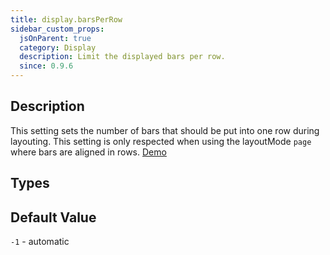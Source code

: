 ```yaml
---
title: display.barsPerRow
sidebar_custom_props:
  jsOnParent: true
  category: Display
  description: Limit the displayed bars per row.
  since: 0.9.6
---
```


<SinceBadge since="0.9.6" />


## Description

This setting sets the number of bars that should be put into one row during layouting. This setting is only respected
when using the layoutMode `page` where bars are aligned in rows. [Demo](/docs/showcase/layouts#page-layout-5-bars)

<PropertyDescription metadata={metadata} showJson={true} />

## Types

<TypeTable>
    <TypeRow name="int" />
</TypeTable>

## Default Value

`-1` - automatic 